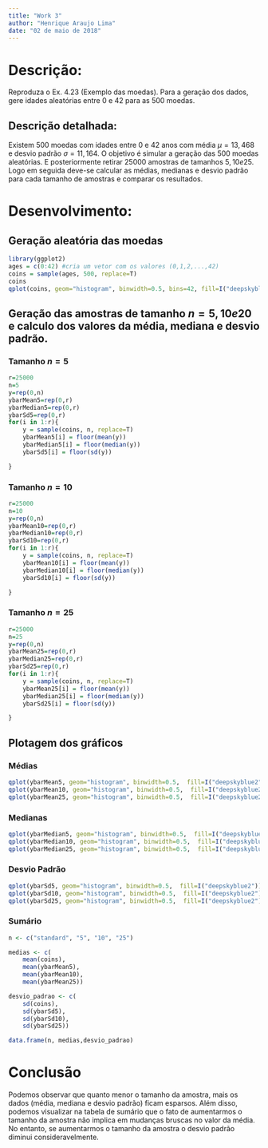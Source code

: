 ```yaml
---
title: "Work 3"
author: "Henrique Araujo Lima"
date: "02 de maio de 2018"
---
```


# Descrição:
Reproduza o Ex. 4.23 (Exemplo das moedas). Para a geração dos dados, gere idades aleatórias entre 0 e 42 para as 500 moedas.

## Descrição detalhada:
Existem 500 moedas com idades entre 0 e 42 anos com média $\mu=13,468$ e desvio padrão $\sigma=11,164$. O objetivo é simular a geração das 500 moedas aleatórias. E posteriormente retirar $25000$ amostras de tamanhos $5, 10 e 25$. Logo em seguida deve-se calcular as médias, medianas e desvio padrão para cada tamanho de amostras e comparar os resultados.

# Desenvolvimento:
## Geração aleatória das moedas
```r
library(ggplot2)
ages = c(0:42) #cria um vetor com os valores (0,1,2,...,42)
coins = sample(ages, 500, replace=T)
coins
qplot(coins, geom="histogram", binwidth=0.5, bins=42, fill=I("deepskyblue2"))
```

## Geração das amostras de tamanho $n= 5,10 e 20$ e calculo dos valores da média, mediana e desvio padrão.
### Tamanho $n = 5$

```r
r=25000
n=5
y=rep(0,n)
ybarMean5=rep(0,r)
ybarMedian5=rep(0,r)
ybarSd5=rep(0,r)
for(i in 1:r){
	y = sample(coins, n, replace=T)
	ybarMean5[i] = floor(mean(y))
	ybarMedian5[i] = floor(median(y))
	ybarSd5[i] = floor(sd(y))

}
```


### Tamanho $n = 10$ 
```r
r=25000
n=10
y=rep(0,n)
ybarMean10=rep(0,r)
ybarMedian10=rep(0,r)
ybarSd10=rep(0,r)
for(i in 1:r){
	y = sample(coins, n, replace=T)
	ybarMean10[i] = floor(mean(y))
	ybarMedian10[i] = floor(median(y))
	ybarSd10[i] = floor(sd(y))

}
```

### Tamanho $n = 25$
```r
r=25000
n=25
y=rep(0,n)
ybarMean25=rep(0,r)
ybarMedian25=rep(0,r)
ybarSd25=rep(0,r)
for(i in 1:r){
	y = sample(coins, n, replace=T)
	ybarMean25[i] = floor(mean(y))
	ybarMedian25[i] = floor(median(y))
	ybarSd25[i] = floor(sd(y))

}
```

## Plotagem dos gráficos
### Médias
```r
qplot(ybarMean5, geom="histogram", binwidth=0.5,  fill=I("deepskyblue2"))
qplot(ybarMean10, geom="histogram", binwidth=0.5,  fill=I("deepskyblue2"))
qplot(ybarMean25, geom="histogram", binwidth=0.5,  fill=I("deepskyblue2"))
```

### Medianas
```r
qplot(ybarMedian5, geom="histogram", binwidth=0.5,  fill=I("deepskyblue2"))
qplot(ybarMedian10, geom="histogram", binwidth=0.5,  fill=I("deepskyblue2"))
qplot(ybarMedian25, geom="histogram", binwidth=0.5,  fill=I("deepskyblue2"))
```

### Desvio Padrão
```r
qplot(ybarSd5, geom="histogram", binwidth=0.5,  fill=I("deepskyblue2"))
qplot(ybarSd10, geom="histogram", binwidth=0.5,  fill=I("deepskyblue2"))
qplot(ybarSd25, geom="histogram", binwidth=0.5,  fill=I("deepskyblue2"))
```

### Sumário

```r

n <- c("standard", "5", "10", "25")

medias <- c(
	mean(coins),
	mean(ybarMean5),
	mean(ybarMean10),
	mean(ybarMean25))

desvio_padrao <- c(
	sd(coins),
	sd(ybarSd5),
	sd(ybarSd10),
	sd(ybarSd25))

data.frame(n, medias,desvio_padrao)
```

# Conclusão
Podemos observar que quanto menor o tamanho da amostra, mais os dados (média, mediana e desvio padrão) ficam esparsos. Além disso, podemos visualizar na tabela de sumário que o fato de aumentarmos o tamanho da amostra não implica em mudanças bruscas no valor da média. No entanto, se aumentarmos o tamanho da amostra o desvio padrão diminui consideravelmente.
